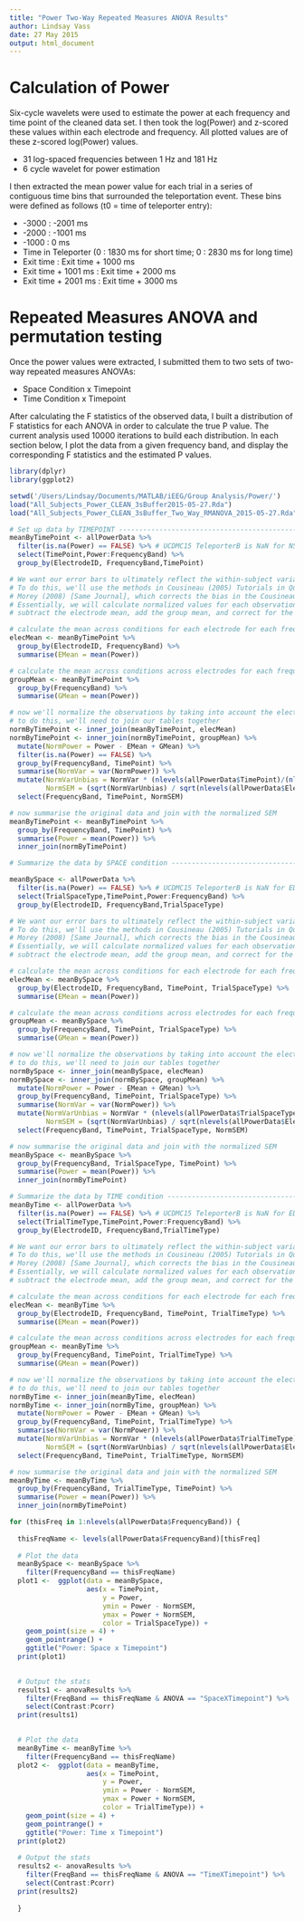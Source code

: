 ```yaml
---
title: "Power Two-Way Repeated Measures ANOVA Results"
author: Lindsay Vass
date: 27 May 2015
output: html_document
---
```


# Calculation of Power

Six-cycle wavelets were used to estimate the power at each frequency and time
point of the cleaned data set. I then took the log(Power) and z-scored these
values within each electrode and frequency. All plotted values are of these
z-scored log(Power) values.

* 31 log-spaced frequencies between 1 Hz and 181 Hz
* 6 cycle wavelet for power estimation

I then extracted the mean power value for each trial in a series of 
contiguous time bins that surrounded the teleportation event. These bins were
defined as follows (t0 = time of teleporter entry):

* -3000 : -2001 ms
* -2000 : -1001 ms
* -1000 : 0 ms
* Time in Teleporter (0 : 1830 ms for short time; 0 : 2830 ms for long time)
* Exit time : Exit time + 1000 ms
* Exit time + 1001 ms : Exit time + 2000 ms
* Exit time + 2001 ms : Exit time + 3000 ms

# Repeated Measures ANOVA and permutation testing

Once the power values were extracted, I submitted them to two sets of 
two-way repeated measures ANOVAs:

* Space Condition x Timepoint
* Time Condition x Timepoint

After calculating the F statistics of the observed data, I built a distribution
of F statistics for each ANOVA in order to calculate the true P value. The 
current analysis used 10000 iterations to build each distribution. In each 
section below, I plot the data from a given frequency band, and display the 
corresponding F statistics and the estimated P values.

``` r
library(dplyr)
library(ggplot2)

setwd('/Users/Lindsay/Documents/MATLAB/iEEG/Group Analysis/Power/')
load("All_Subjects_Power_CLEAN_3sBuffer2015-05-27.Rda")
load("All_Subjects_Power_CLEAN_3sBuffer_Two_Way_RMANOVA_2015-05-27.Rda")

# Set up data by TIMEPOINT ---------------------------------------------------
meanByTimePoint <- allPowerData %>%
  filter(is.na(Power) == FALSE) %>% # UCDMC15 TeleporterB is NaN for NSFT
  select(TimePoint,Power:FrequencyBand) %>%
  group_by(ElectrodeID, FrequencyBand,TimePoint) 

# We want our error bars to ultimately reflect the within-subject variability rather than between-subject
# To do this, we'll use the methods in Cousineau (2005) Tutorials in Quantitative Methods for Psychology and
# Morey (2008) [Same Journal], which corrects the bias in the Cousineau method
# Essentially, we will calculate normalized values for each observation, in which we take the original observation,
# subtract the electrode mean, add the group mean, and correct for the # of conditions

# calculate the mean across conditions for each electrode for each frequency
elecMean <- meanByTimePoint %>%
  group_by(ElectrodeID, FrequencyBand) %>%
  summarise(EMean = mean(Power))

# calculate the mean across conditions across electrodes for each frequency
groupMean <- meanByTimePoint %>%
  group_by(FrequencyBand) %>%
  summarise(GMean = mean(Power))

# now we'll normalize the observations by taking into account the electrode and group means
# to do this, we'll need to join our tables together
normByTimePoint <- inner_join(meanByTimePoint, elecMean)
normByTimePoint <- inner_join(normByTimePoint, groupMean) %>%
  mutate(NormPower = Power - EMean + GMean) %>%
  filter(is.na(Power) == FALSE) %>%
  group_by(FrequencyBand, TimePoint) %>%
  summarise(NormVar = var(NormPower)) %>%
  mutate(NormVarUnbias = NormVar * (nlevels(allPowerData$TimePoint)/(nlevels(allPowerData$TimePoint) - 1)),
         NormSEM = (sqrt(NormVarUnbias) / sqrt(nlevels(allPowerData$ElectrodeID)))) %>%
  select(FrequencyBand, TimePoint, NormSEM)

# now summarise the original data and join with the normalized SEM
meanByTimePoint <- meanByTimePoint %>%
  group_by(FrequencyBand, TimePoint) %>%
  summarise(Power = mean(Power)) %>%
  inner_join(normByTimePoint)

# Summarize the data by SPACE condition ---------------------------------------

meanBySpace <- allPowerData %>%
  filter(is.na(Power) == FALSE) %>% # UCDMC15 TeleporterB is NaN for EDF1 NSFT
  select(TrialSpaceType,TimePoint,Power:FrequencyBand) %>%
  group_by(ElectrodeID, FrequencyBand,TrialSpaceType) 

# We want our error bars to ultimately reflect the within-subject variability rather than between-subject
# To do this, we'll use the methods in Cousineau (2005) Tutorials in Quantitative Methods for Psychology and
# Morey (2008) [Same Journal], which corrects the bias in the Cousineau method
# Essentially, we will calculate normalized values for each observation, in which we take the original observation,
# subtract the electrode mean, add the group mean, and correct for the # of conditions

# calculate the mean across conditions for each electrode for each frequency
elecMean <- meanBySpace %>%
  group_by(ElectrodeID, FrequencyBand, TimePoint, TrialSpaceType) %>%
  summarise(EMean = mean(Power))

# calculate the mean across conditions across electrodes for each frequency
groupMean <- meanBySpace %>%
  group_by(FrequencyBand, TimePoint, TrialSpaceType) %>%
  summarise(GMean = mean(Power))

# now we'll normalize the observations by taking into account the electrode and group means
# to do this, we'll need to join our tables together
normBySpace <- inner_join(meanBySpace, elecMean)
normBySpace <- inner_join(normBySpace, groupMean) %>%
  mutate(NormPower = Power - EMean + GMean) %>%
  group_by(FrequencyBand, TimePoint, TrialSpaceType) %>%
  summarise(NormVar = var(NormPower)) %>%
  mutate(NormVarUnbias = NormVar * (nlevels(allPowerData$TrialSpaceType))/(nlevels(allPowerData$TrialSpaceType) - 1),
         NormSEM = (sqrt(NormVarUnbias) / sqrt(nlevels(allPowerData$ElectrodeID)))) %>%
  select(FrequencyBand, TimePoint, TrialSpaceType, NormSEM)

# now summarise the original data and join with the normalized SEM
meanBySpace <- meanBySpace %>%
  group_by(FrequencyBand, TrialSpaceType, TimePoint) %>%
  summarise(Power = mean(Power)) %>%
  inner_join(normByTimePoint)

# Summarize the data by TIME condition ----------------------------------------
meanByTime <- allPowerData %>%
  filter(is.na(Power) == FALSE) %>% # UCDMC15 TeleporterB is NaN for EDF1 NSFT
  select(TrialTimeType,TimePoint,Power:FrequencyBand) %>%
  group_by(ElectrodeID, FrequencyBand,TrialTimeType) 

# We want our error bars to ultimately reflect the within-subject variability rather than between-subject
# To do this, we'll use the methods in Cousineau (2005) Tutorials in Quantitative Methods for Psychology and
# Morey (2008) [Same Journal], which corrects the bias in the Cousineau method
# Essentially, we will calculate normalized values for each observation, in which we take the original observation,
# subtract the electrode mean, add the group mean, and correct for the # of conditions

# calculate the mean across conditions for each electrode for each frequency
elecMean <- meanByTime %>%
  group_by(ElectrodeID, FrequencyBand, TimePoint, TrialTimeType) %>%
  summarise(EMean = mean(Power))

# calculate the mean across conditions across electrodes for each frequency
groupMean <- meanByTime %>%
  group_by(FrequencyBand, TimePoint, TrialTimeType) %>%
  summarise(GMean = mean(Power))

# now we'll normalize the observations by taking into account the electrode and group means
# to do this, we'll need to join our tables together
normByTime <- inner_join(meanByTime, elecMean)
normByTime <- inner_join(normByTime, groupMean) %>%
  mutate(NormPower = Power - EMean + GMean) %>%
  group_by(FrequencyBand, TimePoint, TrialTimeType) %>%
  summarise(NormVar = var(NormPower)) %>%
  mutate(NormVarUnbias = NormVar * (nlevels(allPowerData$TrialTimeType))/(nlevels(allPowerData$TrialTimeType) - 1),
         NormSEM = (sqrt(NormVarUnbias) / sqrt(nlevels(allPowerData$ElectrodeID)))) %>%
  select(FrequencyBand, TimePoint, TrialTimeType, NormSEM)

# now summarise the original data and join with the normalized SEM
meanByTime <- meanByTime %>%
  group_by(FrequencyBand, TrialTimeType, TimePoint) %>%
  summarise(Power = mean(Power)) %>%
  inner_join(normByTimePoint)
```

```r

for (thisFreq in 1:nlevels(allPowerData$FrequencyBand)) {
  
  thisFreqName <- levels(allPowerData$FrequencyBand)[thisFreq]
  
  # Plot the data
  meanBySpace <- meanBySpace %>%
    filter(FrequencyBand == thisFreqName) 
  plot1 <-  ggplot(data = meanBySpace,
                   aes(x = TimePoint,
                       y = Power,
                       ymin = Power - NormSEM,
                       ymax = Power + NormSEM,
                       color = TrialSpaceType)) +
    geom_point(size = 4) +
    geom_pointrange() +
    ggtitle("Power: Space x Timepoint")
  print(plot1)

  
  # Output the stats
  results1 <- anovaResults %>% 
    filter(FreqBand == thisFreqName & ANOVA == "SpaceXTimepoint") %>% 
    select(Contrast:Pcorr)
  print(results1)

  
  # Plot the data
  meanByTime <- meanByTime %>%
    filter(FrequencyBand == thisFreqName)
  plot2 <-  ggplot(data = meanByTime,
                   aes(x = TimePoint,
                       y = Power,
                       ymin = Power - NormSEM,
                       ymax = Power + NormSEM,
                       color = TrialTimeType)) +
    geom_point(size = 4) +
    geom_pointrange() +
    ggtitle("Power: Time x Timepoint")
  print(plot2)
  
  # Output the stats
  results2 <- anovaResults %>% 
    filter(FreqBand == thisFreqName & ANOVA == "TimeXTimepoint") %>% 
    select(Contrast:Pcorr)
  print(results2)
  
  }


```